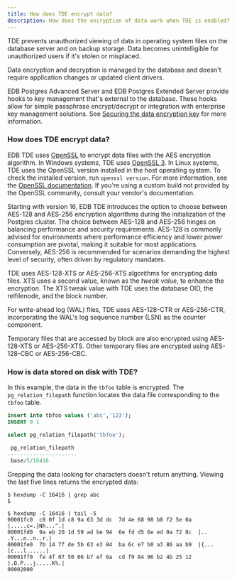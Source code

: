 ```yaml
---
title: How does TDE encrypt data?
description: How does the encryption of data work when TDE is enabled?
---
```


TDE prevents unauthorized viewing of data in operating system files on the database server and on backup storage. Data becomes unintelligible for unauthorized users if it's stolen or misplaced.

Data encryption and decryption is managed by the database and doesn't require application changes or updated client drivers.

EDB Postgres Advanced Server and EDB Postgres Extended Server provide hooks to key management that's external to the database. These hooks allow for simple passphrase encrypt/decrypt or integration with enterprise key management solutions. See [Securing the data encryption key](../secure_key/) for more information.

### How does TDE encrypt data?

EDB TDE uses [OpenSSL](https://openssl-library.org/) to encrypt data files with the AES encryption algorithm. In Windows systems, TDE uses [OpenSSL 3](https://docs.openssl.org/3.0/). In Linux systems, TDE uses the OpenSSL version installed in the host operating system. To check the installed version, run `openssl version`. For more information, see the [OpenSSL documentation](https://docs.openssl.org/master/). If you're using a custom build not provided by the OpenSSL community, consult your vendor's documentation.

Starting with version 16, EDB TDE introduces the option to choose between AES-128 and AES-256 encryption algorithms during the initialization of the Postgres cluster. The choice between AES-128 and AES-256 hinges on balancing performance and security requirements. AES-128 is commonly advised for environments where performance efficiency and lower power consumption are pivotal, making it suitable for most applications. Conversely, AES-256 is recommended for scenarios demanding the highest level of security, often driven by regulatory mandates.

TDE uses AES-128-XTS or AES-256-XTS algorithms for encrypting data files. XTS uses a second value, known as the *tweak value*, to enhance the encryption. The XTS tweak value with TDE uses the database OID, the relfilenode, and the block number. 

For write-ahead log (WAL) files, TDE uses AES-128-CTR or AES-256-CTR, incorporating the WAL's log sequence number (LSN) as the counter component. 

Temporary files that are accessed by block are also encrypted using AES-128-XTS or AES-256-XTS. Other temporary files are encrypted using AES-128-CBC or AES-256-CBC.

### How is data stored on disk with TDE?

In this example, the data in the `tbfoo` table is encrypted. The `pg_relation_filepath` function locates the data file corresponding to the `tbfoo` table.

```sql
insert into tbfoo values ('abc','123');
INSERT 0 1

select pg_relation_filepath('tbfoo');

 pg_relation_filepath
----------------------
 base/5/16416
```

Grepping the data looking for characters doesn't return anything. Viewing the last five lines returns the encrypted data:

```shell
$ hexdump -C 16416 | grep abc
$

$ hexdump -C 16416 | tail -5
00001fc0  c8 0f 1d c8 9a 63 3d dc  7d 4e 68 98 b8 f2 5e 0a  |.....c=.}Nh...^.|
00001fd0  9a eb 20 1d 59 ad be 94  6e fd d5 6e ed 0a 72 8c  |.. .Y...n..n..r.|
00001fe0  7b 14 7f de 5b 63 e3 84  ba 6c e7 b0 a3 86 aa b9  |{...[c...l......|
00001ff0  fe 4f 07 50 06 b7 ef 6a  cd f9 84 96 b2 4b 25 12  |.O.P...j.....K%.|
00002000
```
